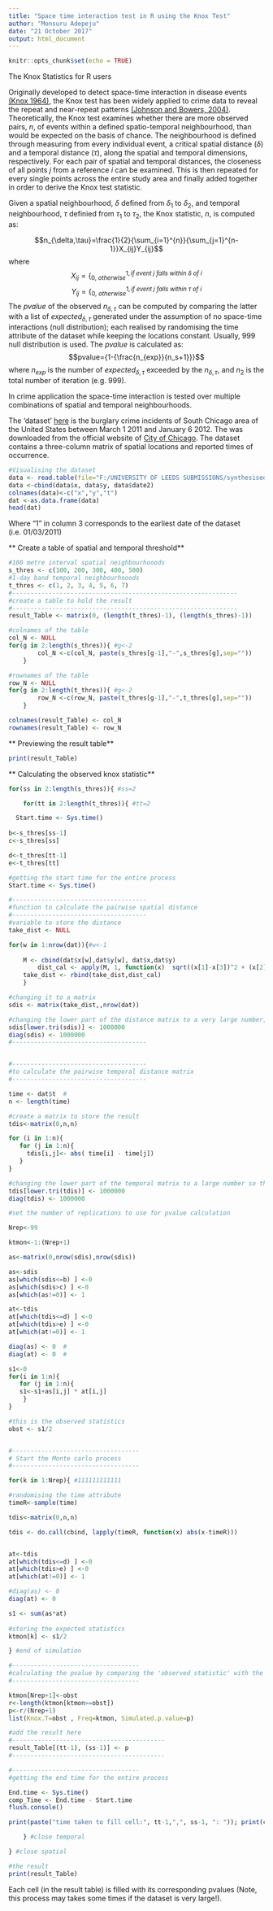 ```yaml
---
title: "Space time interaction test in R using the Knox Test"
author: "Monsuru Adepeju"
date: "21 October 2017"
output: html_document
---
```


```r
knitr::opts_chunk$set(echo = TRUE)
```

The Knox Statistics for R users

Originally developed to detect space-time interaction in disease events [(Knox 1964)](https://www.ncbi.nlm.nih.gov/pmc/articles/PMC1058931/), the Knox test has been widely applied to crime data to reveal the repeat and near-repeat patterns [(Johnson and Bowers, 2004)](https://academic.oup.com/bjc/article-abstract/44/1/55/380644). Theoretically, the Knox test examines whether there are more observed pairs, $n$, of events within a defined spatio-temporal neighbourhood, than would be expected on the basis of chance. The neighbourhood is defined through measuring from every individual event, a critical spatial distance $(\delta)$ and a temporal distance $(\tau)$, along the spatial and temporal dimensions, respectively. For each pair of spatial and temporal distances, the closeness of all points $j$ from a reference $i$ can be examined. This is then repeated for every single points across the entire study area and finally added together in order to derive the Knox test statistic. 

Given a spatial neighbourhood, $\delta$ defined from $\delta_1$ to $\delta_2$, and temporal neighbourhood, $\tau$ definied from $\tau_1$ to $\tau_2$, the Knox statistic, $n$, is computed as:

$$n_{\delta,\tau}=\frac{1}{2}{\sum_{i=1}^{n}}{\sum_{j=1}^{n-1}}X_{ij}Y_{ij}$$ where $$X_{ij}=\{_{0, ~otherwise}^{1, if ~event ~j ~falls ~within ~\delta ~of ~i}$$ $$Y_{ij}=\{_{0, ~otherwise}^{1, if ~event ~j ~falls ~within ~\tau ~of ~i}$$
The $pvalue$ of the observed $n_{\delta,\tau}$ can be computed by comparing the latter with a list of $expected_{\delta,\tau}$ generated under the assumption of no space-time interactions (null distribution); each realised by randomising the time attribute of the dataset while keeping the locations constant. Usually, 999 null distribution is used. The $pvalue$ is calculated as:
$$pvalue={1-{\frac{n_{exp}}{n_s+1}}}$$ 
where $n_{exp}$ is the number of $expected_{\delta,\tau}$ exceeded by the $n_{\delta,\tau}$, and $n_2$ is the total number of iteration (e.g. 999). 

In crime application the space-time interaction is tested over multiple combinations of spatial and temporal neighbourhoods.


The 'dataset' [here]("\F:\\UNIVERSITY OF LEEDS SUBMISSIONS\synthesised data\rmarkdown\chicago_burglary.csv") is the burglary crime incidents of South Chicago area of the United States between March 1 2011 and January 6 2012. The was downloaded from the official website of [City of Chicago](https://data.cityofchicago.org/Public-Safety/Crimes-2001-to-present-Map/c4ep-ee5m). The dataset contains a three-column matrix of spatial locations and reported times of occurrence. 

```r
#Visualising the dataset
data <- read.table(file="F:/UNIVERSITY OF LEEDS SUBMISSIONS/synthesised data/rmarkdown/chicago_burglary.csv", sep=",",head=T)
data <-cbind(data$x, data$y, data$date2)
colnames(data)<-c("x","y","t")
dat <-as.data.frame(data)
head(dat)
```    

Where "1" in column 3 corresponds to the earliest date of the dataset (i.e. 01/03/2011)


** Create a table of spatial and temporal threshold**
```r
#100 metre interval spatial neighbourhooods
s_thres <- c(100, 200, 300, 400, 500) 
#1-day band temporal neighbourhooods
t_thres <- c(1, 2, 3, 4, 5, 6, 7) 
#--------------------------------------------------------------
#create a table to hold the result
#--------------------------------------------------------------
result_Table <- matrix(0, (length(t_thres)-1), (length(s_thres)-1))

#colnames of the table
col_N <- NULL
for(g in 2:length(s_thres)){ #g<-2
		col_N <-c(col_N, paste(s_thres[g-1],"-",s_thres[g],sep=""))
	}

#rownames of the table
row_N <- NULL
for(g in 2:length(t_thres)){ #g<-2
		row_N <-c(row_N, paste(t_thres[g-1],"-",t_thres[g],sep=""))
	}

colnames(result_Table) <- col_N
rownames(result_Table) <- row_N

```
** Previewing the result table**

```r
print(result_Table)
```

** Calculating the observed knox statistic**

```r

for(ss in 2:length(s_thres)){ #ss=2

	for(tt in 2:length(t_thres)){ #tt=2

  Start.time <- Sys.time()
  
b<-s_thres[ss-1]  
c<-s_thres[ss]  

d<-t_thres[tt-1]    
e<-t_thres[tt]  

#getting the start time for the entire process
Start.time <- Sys.time()

#-------------------------------------
#function to calculate the pairwise spatial distance
#-------------------------------------
#variable to store the distance
take_dist <- NULL

for(w in 1:nrow(dat)){#w<-1
	
	M <- cbind(dat$x[w],dat$y[w], dat$x,dat$y)
		dist_cal <- apply(M, 1, function(x)  sqrt((x[1]-x[3])^2 + (x[2]-x[4])^2) )
	take_dist <- rbind(take_dist,dist_cal)
	}

#changing it to a matrix
sdis <- matrix(take_dist,,nrow(dat))

#changing the lower part of the distance matrix to a very large number, so that they don't count in the calculation
sdis[lower.tri(sdis)] <- 1000000
diag(sdis) <- 1000000
#-------------------------------------


#-------------------------------------
#to calculate the pairwise temporal distance matrix
#-------------------------------------

time <- dat$t  #
n <- length(time)

#create a matrix to store the result
tdis<-matrix(0,n,n)

for (i in 1:n){
   for (j in 1:n){
     tdis[i,j]<- abs( time[i] - time[j])
   }
}

#changing the lower part of the temporal matrix to a large number so that they don't count
tdis[lower.tri(tdis)] <- 1000000
diag(tdis) <- 1000000

#set the number of replications to use for pvalue calculation

Nrep<-99

ktmon<-1:(Nrep+1)

as<-matrix(0,nrow(sdis),nrow(sdis))

as<-sdis
as[which(sdis<=b) ] <-0
as[which(sdis>c) ] <-0
as[which(as!=0)] <- 1

at<-tdis
at[which(tdis<=d) ] <-0
at[which(tdis>e) ] <-0
at[which(at!=0)] <- 1

diag(as) <- 0  # 
diag(at) <- 0  # 

s1<-0
for(i in 1:n){
   for (j in 1:n){
   s1<-s1+as[i,j] * at[i,j]
    }
}

#this is the observed statistics
obst <- s1/2


#-----------------------------------
# Start the Monte carlo process
#-----------------------------------

for(k in 1:Nrep){ #111111111111

#randomising the time attribute
timeR<-sample(time)

tdis<-matrix(0,n,n)

tdis <- do.call(cbind, lapply(timeR, function(x) abs(x-timeR)))


at<-tdis
at[which(tdis<=d) ] <-0
at[which(tdis>e) ] <-0
at[which(at!=0)] <- 1

#diag(as) <- 0
diag(at) <- 0

s1 <- sum(as*at)
 
#storing the expected statistics
ktmon[k] <- s1/2

} #end of simulation

#-----------------------------------
#calculating the pvalue by comparing the 'observed statistic' with the 'expected statistics'
#-----------------------------------

ktmon[Nrep+1]<-obst
r<-length(ktmon[ktmon>=obst])
p<-r/(Nrep+1)
list(Knox.T=obst , Freq=ktmon, Simulated.p.value=p)

#add the result here
#------------------------------------------
result_Table[(tt-1), (ss-1)] <- p
#------------------------------------------

#-----------------------------------
#getting the end time for the entire process

End.time <- Sys.time()
comp_Time <- End.time - Start.time 
flush.console()

print(paste("time taken to fill cell:", tt-1,",", ss-1, ": ")); print(comp_Time )

	} #close temporal 

} #close spatial

#the result
print(result_Table)

```

Each cell (in the result table) is filled with its corresponding pvalues (Note, this process may takes some times if the dataset is very large!). 
